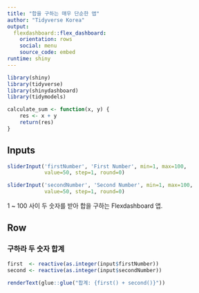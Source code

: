 ```yaml
---
title: "합을 구하는 매우 단순한 앱"
author: "Tidyverse Korea"
output: 
  flexdashboard::flex_dashboard:
    orientation: rows
    social: menu
    source_code: embed
runtime: shiny
---
```


```r
library(shiny)
library(tidyverse)
library(shinydashboard)
library(tidymodels)

calculate_sum <- function(x, y) {
    res <- x + y
    return(res)
}
```

Inputs {.sidebar}
-----------------------------------------------------------------------

```r
sliderInput('firstNumber', 'First Number', min=1, max=100,
            value=50, step=1, round=0)

sliderInput('secondNumber', 'Second Number', min=1, max=100,
            value=50, step=1, round=0)
```

1 ~ 100 사이 두 숫자를 받아 합을 구하는 Flexdashboard 앱.

Row
-----------------------------------------------------------------------

### 구하라 두 숫자 합계
    
```r

first  <- reactive(as.integer(input$firstNumber))
second <- reactive(as.integer(input$secondNumber))

renderText(glue::glue("합계: {first() + second()}"))

```
